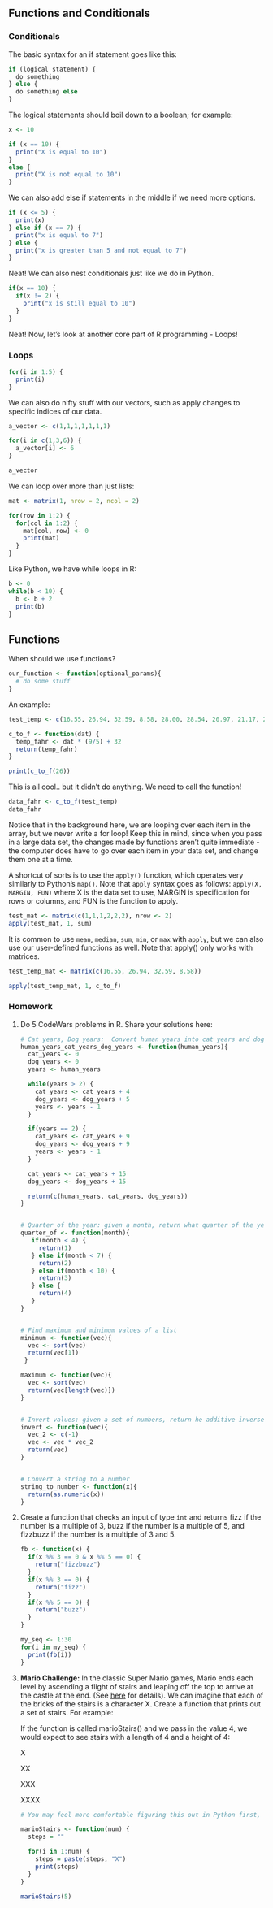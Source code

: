 ## Functions and Conditionals

### Conditionals

The basic syntax for an if statement goes like this:

```r
if (logical statement) {
  do something
} else {
  do something else
}
```

The logical statements should boil down to a boolean; for example:

```r
x <- 10

if (x == 10) {
  print("X is equal to 10")
}
else {
  print("X is not equal to 10")
}
```

We can also add else if statements in the middle if we need more options.

```r
if (x <= 5) {
  print(x)
} else if (x == 7) {
  print("x is equal to 7")
} else {
  print("x is greater than 5 and not equal to 7")
}
```

Neat! We can also nest conditionals just like we do in Python.

```r
if(x == 10) {
  if(x != 2) {
    print("x is still equal to 10")
  }
}
```

Neat! Now, let's look at another core part of R programming - Loops!

### Loops

```r
for(i in 1:5) {
  print(i)
}
```

We can also do nifty stuff with our vectors, such as apply changes to specific indices of our data.

```r
a_vector <- c(1,1,1,1,1,1,1)

for(i in c(1,3,6)) {
  a_vector[i] <- 6
}

a_vector
```

We can loop over more than just lists:

```r
mat <- matrix(1, nrow = 2, ncol = 2)

for(row in 1:2) {
  for(col in 1:2) {
    mat[col, row] <- 0
    print(mat)
  }
}
```

Like Python, we have while loops in R:

```r
b <- 0
while(b < 10) {
  b <- b + 2
  print(b)
}
```

## Functions

When should we use functions?

```r
our_function <- function(optional_params){
  # do some stuff
}
```

An example:

```r
test_temp <- c(16.55, 26.94, 32.59, 8.58, 28.00, 28.54, 20.97, 21.17, 21.04, 18.76)

c_to_f <- function(dat) {
  temp_fahr <- dat * (9/5) + 32
  return(temp_fahr)
}

print(c_to_f(26))
```

This is all cool.. but it didn't do anything. We need to call the function!

```r
data_fahr <- c_to_f(test_temp)
data_fahr
```

Notice that in the background here, we are looping over each item in the array, but we never write a for loop! Keep this in mind, since when you pass in a large data set, the changes made by functions aren't quite immediate - the computer does have to go over each item in your data set, and change them one at a time.

A shortcut of sorts is to use the `apply()` function, which operates very similarly to Python's `map()`. Note that `apply` syntax goes as follows: `apply(X, MARGIN, FUN)` where X is the data set to use, MARGIN is specification for rows or columns, and FUN is the function to apply.

```r
test_mat <- matrix(c(1,1,1,2,2,2), nrow <- 2)
apply(test_mat, 1, sum)
```

It is common to use `mean`, `median`, `sum`, `min`, or `max` with `apply`, but we can also use our user-defined functions as well. Note that apply() only works with matrices.

```r
test_temp_mat <- matrix(c(16.55, 26.94, 32.59, 8.58))

apply(test_temp_mat, 1, c_to_f)
```

### Homework

1.  Do 5 CodeWars problems in R. Share your solutions here:

    ```r
    # Cat years, Dog years:  Convert human years into cat years and dog years.
    human_years_cat_years_dog_years <- function(human_years){
      cat_years <- 0
      dog_years <- 0
      years <- human_years
      
      while(years > 2) {
        cat_years <- cat_years + 4
        dog_years <- dog_years + 5
        years <- years - 1
      }
      
      if(years == 2) {
        cat_years <- cat_years + 9
        dog_years <- dog_years + 9
        years <- years - 1
      }
      
      cat_years <- cat_years + 15
      dog_years <- dog_years + 15
      
      return(c(human_years, cat_years, dog_years))
    }


    # Quarter of the year: given a month, return what quarter of the year it resides in
    quarter_of <- function(month){
       if(month < 4) {
         return(1)
       } else if(month < 7) {
         return(2)
       } else if(month < 10) {
         return(3)
       } else {
         return(4)
       }
    }


    # Find maximum and minimum values of a list
    minimum <- function(vec){
      vec <- sort(vec)
      return(vec[1])
     } 

    maximum <- function(vec){
      vec <- sort(vec)
      return(vec[length(vec)])
    } 


    # Invert values: given a set of numbers, return he additive inverse of each
    invert <- function(vec){
      vec_2 <- c(-1)
      vec <- vec * vec_2
      return(vec)
    }


    # Convert a string to a number
    string_to_number <- function(x){
      return(as.numeric(x))
    }
    ```

2.  Create a function that checks an input of type `int` and returns fizz if the number is a multiple of 3, buzz if the number is a multiple of 5, and fizzbuzz if the number is a multiple of 3 and 5.

    ```r
    fb <- function(x) {
      if(x %% 3 == 0 & x %% 5 == 0) {
        return("fizzbuzz")
      }
      if(x %% 3 == 0) {
        return("fizz")
      }
      if(x %% 5 == 0) {
        return("buzz")
      }
    }

    my_seq <- 1:30
    for(i in my_seq) {
      print(fb(i))
    }
    ```

3.  **Mario Challenge:** In the classic Super Mario games, Mario ends each level by ascending a flight of stairs and leaping off the top to arrive at the castle at the end. (See [here](https://youtu.be/-avspZlbOWU?t=55) for details). We can imagine that each of the bricks of the stairs is a character X. Create a function that prints out a set of stairs. For example:

    If the function is called marioStairs() and we pass in the value 4, we would expect to see stairs with a length of 4 and a height of 4:

    X

    XX

    XXX

    XXXX

    ```r
    # You may feel more comfortable figuring this out in Python first, then translating into R later.

    marioStairs <- function(num) {
      steps = ""

      for(i in 1:num) {
        steps = paste(steps, "X")
        print(steps)
      }
    }

    marioStairs(5)
    ```
